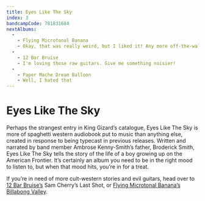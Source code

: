 ```yaml
---
title: Eyes Like The Sky
index: 3
bandcampCode: 781831684
nextAlbums:
  - 
    - Flying Microtonal Banana
    - Okay, that was really weird, but I liked it! Any more off-the-wall concept albums?
  -
    - 12 Bar Bruise
    - I'm loving those raw guitars. Give me something noisier!
  -
    - Paper Mache Dream Balloon
    - Well, I hated that
---
```


# Eyes Like The Sky

Perhaps the strangest entry in King Gizard’s catalogue, Eyes Like The Sky is more of spaghetti western audiobook put to music than anything else, created in response to being typecast in previous releases. Written and narrated by band member Ambrose Kenny-Smith’s father, Broderick Smith, Eyes Like The Sky tells the story of the life of a boy growing up on the American Frontier. It’s certainly an album you need to be in the right mood to listen to, but when that mood hits, you’re in for a treat.

If you’re in need of more cult-western stories and evil guitars, head over to [12 Bar Bruise’s](/albums/12-bar-bruise) Sam Cherry’s Last Shot, or [Flying Microtonal Banana’s Billabong Valley](/albums/flying-microtonal-banana).